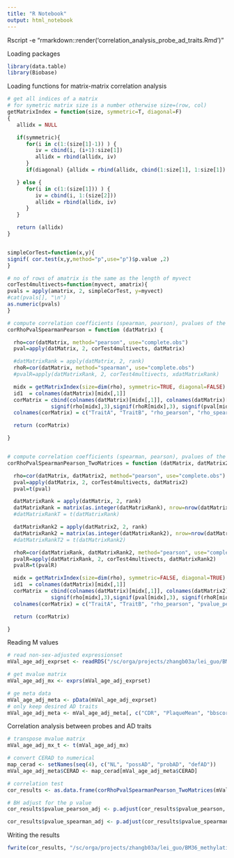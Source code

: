---
title: "R Notebook"
output: html_notebook
---

Rscript -e "rmarkdown::render('correlation_analysis_probe_ad_traits.Rmd')"

Loading packages
```{r loading packages}
library(data.table)
library(Biobase)
```


Loading functions for matrix-matrix correlation analysis
```{r loading functions for matrix-matrix correlation analysis}
# get all indices of a matrix
# for symetric matrix size is a number otherwise size=(row, col)
getMatrixIndex = function(size, symmetric=T, diagonal=F)
{
   allidx = NULL

   if(symmetric){
      for(i in c(1:(size[1]-1)) ) {
         iv = cbind(i, (i+1):size[1])
         allidx = rbind(allidx, iv)
      }
      if(diagonal) {allidx = rbind(allidx, cbind(1:size[1], 1:size[1]) )}

   } else {
      for(i in c(1:(size[1])) ) {
         iv = cbind(i, 1:(size[2]))
         allidx = rbind(allidx, iv)
      }
   }

   return (allidx)
}


simpleCorTest=function(x,y){
signif( cor.test(x,y,method="p",use="p")$p.value ,2) 
}

# no of rows of amatrix is the same as the length of myvect
corTest4multivects=function(myvect, amatrix){
pvals = apply(amatrix, 2, simpleCorTest, y=myvect)
#cat(pvals[], "\n")
as.numeric(pvals)
}

# compute correlation coefficients (spearman, pearson), pvalues of the columns 
corRhoPvalSpearmanPearson = function (datMatrix) {

  rho=cor(datMatrix, method="pearson", use="complete.obs")
  pval=apply(datMatrix, 2, corTest4multivects, datMatrix)

  #datMatrixRank = apply(datMatrix, 2, rank)
  rhoR=cor(datMatrix, method="spearman", use="complete.obs")
  #pvalR=apply(datMatrixRank, 2, corTest4multivects, xdatMatrixRank)

  midx = getMatrixIndex(size=dim(rho), symmetric=TRUE, diagonal=FALSE)
  id1  = colnames(datMatrix)[midx[,1]]
  corMatrix = cbind(colnames(datMatrix)[midx[,1]], colnames(datMatrix)[midx[,2]],
              signif(rho[midx],3),signif(rhoR[midx],3), signif(pval[midx],3))
  colnames(corMatrix) = c("TraitA", "TraitB", "rho_pearson", "rho_spearman", "pvalue")

  return (corMatrix)

}


# compute correlation coefficients (spearman, pearson), pvalues of the columns 
corRhoPvalSpearmanPearson_TwoMatrices = function (datMatrix, datMatrix2) {

  rho=cor(datMatrix, datMatrix2, method="pearson", use="complete.obs")
  pval=apply(datMatrix, 2, corTest4multivects, datMatrix2)
  pval=t(pval)

  datMatrixRank = apply(datMatrix, 2, rank)
  datMatrixRank = matrix(as.integer(datMatrixRank), nrow=nrow(datMatrixRank))
  #datMatrixRankT = t(datMatrixRank)

  datMatrixRank2 = apply(datMatrix2, 2, rank)
  datMatrixRank2 = matrix(as.integer(datMatrixRank2), nrow=nrow(datMatrixRank2))
  #datMatrixRankT2 = t(datMatrixRank2)

  rhoR=cor(datMatrixRank, datMatrixRank2, method="pearson", use="complete.obs")
  pvalR=apply(datMatrixRank, 2, corTest4multivects, datMatrixRank2)
  pvalR=t(pvalR)

  midx = getMatrixIndex(size=dim(rho), symmetric=FALSE, diagonal=TRUE)
  id1  = colnames(datMatrix)[midx[,1]]
  corMatrix = cbind(colnames(datMatrix)[midx[,1]], colnames(datMatrix2)[midx[,2]],
              signif(rho[midx],3),signif(pval[midx],3), signif(rhoR[midx],3), signif(pvalR[midx],3))
  colnames(corMatrix) = c("TraitA", "TraitB", "rho_pearson", "pvalue_pearson", "rho_spearman", "pvalue_spearman")

  return (corMatrix)

}
```


Reading M values
```{r reading M values}
# read non-sex-adjusted expressionset
mVal_age_adj_exprset <- readRDS("/sc/orga/projects/zhangb03a/lei_guo/BM36_methylation_analysis/processed_data/covariate_adjusted_Beta_M_Erming/exprset_M_Values_QCed_normlized_plate_pmi_race_age_adjusted.rds")

# get mvalue matrix
mVal_age_adj_mx <- exprs(mVal_age_adj_exprset)

# ge meta data
mVal_age_adj_meta <- pData(mVal_age_adj_exprset)
# only keep desired AD traits
mVal_age_adj_meta <- mVal_age_adj_meta[, c("CDR", "PlaqueMean", "bbscore", "CERAD")]
```


Correlation analysis between probes and AD traits
```{r Correlation analysis between probes and AD traits}
# transpose mvalue matrix
mVal_age_adj_mx_t <- t(mVal_age_adj_mx)

# convert CERAD to numerical
map_cerad <- setNames(seq(4), c("NL", "possAD", "probAD", "defAD"))
mVal_age_adj_meta$CERAD <- map_cerad[mVal_age_adj_meta$CERAD]

# correlation test
cor_results <- as.data.frame(corRhoPvalSpearmanPearson_TwoMatrices(mVal_age_adj_mx_t, mVal_age_adj_meta))

# BH adjust for the p value
cor_results$pvalue_pearson_adj <- p.adjust(cor_results$pvalue_pearson, method = "BH")

cor_results$pvalue_spearman_adj <- p.adjust(cor_results$pvalue_spearman, method = "BH")
```

Writing the results
```{r}
fwrite(cor_results, "/sc/orga/projects/zhangb03a/lei_guo/BM36_methylation_analysis/correlation_Results/methy_probe_ad_trait_cor_results.csv")
```

